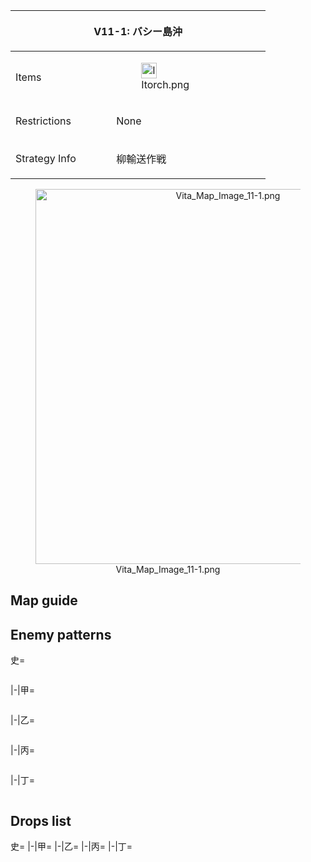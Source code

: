{| class="article-table" style="width:100%;"
|-
! colspan="2" style="text-align:center;width:70%;" | V11-1: バシー島沖
| rowspan="3" style="text-align:center;width:30%;" | [[File:Vita Map Banner 11-1.png|400px]]
|-
! Items
| {{Bauxite}} [[File:Itorch.png|25px]]
|-
! Restrictions
| None
|-
! Strategy Info
|柳輸送作戦
|中部西海域のバシー島沖に展開、同方面に敵艦隊を排除し、<br>バシー島に集積されたボーキサイト及び資材を輸送せよ！
|}
<center>[[File:Vita Map Image 11-1.png|600px]]</center>
==Map guide==
{{Map/Branching
|id = V11-1
|0->A, C/resource= * Random 50%/50% chance
|A -> D/resource , C/resource= *Go to C if CL ≧ 1 and DD ≧ 3
*Else, random:
**70% chance for C
**30% chance for D
|C/resource ->G, E= *Go to G if fleet contains any AV, CV(L/B), CAV, BBV
*Else, random:
**70% chance for G
**30% chance for E
|D/resource -> B/resource,F = * Random 50%/50% chance
}}

==Enemy patterns==
<tabber>史=
<div class="scrollable" style="width:800px;max-height:400px;overflow:auto;">
{{Map/Nodes|name=前衛水雷艦隊
|A
|Normal/BaseXP
|{{Formation|Line Ahead}}
|120
|555
|554
|554
|576
|576
|576
|-
|A
|Normal/BaseXP
|{{Formation|Line Ahead}}
|110
|555
|554
|576
|576
|575
|575
|-
|A
|Normal/BaseXP
|{{Formation|Line Ahead}}
|90
|555
|554
|575
|575
|501
|501
|-
}}
{{Map/Nodes|name=輸送船団 II群
|E
|Normal/BaseXP
|{{Formation|Double Line}}
|170
|598
|558
|558
|558
|577
|577
|-
|E
|Normal/BaseXP
|{{Formation|Double Line}}
|150
|597
|558
|558
|558
|576
|576
|-
|E
|Normal/BaseXP
|{{Formation|Double Line}}
|120
|555
|558
|558
|558
|576
|576
|-
}}
{{Map/Nodes|name=輸送船団 I群
|F
|Normal/BaseXP
|{{Formation|Double Line}}
|170
|566
|558
|558
|592
|577
|577
|-
|F
|Normal/BaseXP
|{{Formation|Double Line}}
|150
|527
|558
|558
|592
|576
|576
|-
|F
|Normal/BaseXP
|{{Formation|Double Line}}
|140
|527
|558
|558
|591
|576
|576
|-
}}
{{Map/Nodes|name=通商破壊艦隊
|G
|Boss/BaseXP
|{{Formation|Double Line}}
|200
|566
|560
|560
|592
|576
|576
|-
|G
|Boss/BaseXP
|{{Formation|Diamond}}
|200
|566
|560
|560
|592
|576
|576
|-
|G
|Boss/BaseXP
|{{Formation|Double Line}}
|160
|527
|560
|560
|591
|576
|576
|-
}}
</div> <!-- overflow -->
|-|甲=
<div class="scrollable" style="width:800px;max-height:400px;overflow:auto;">
{{Map/Nodes|name=前衛水雷艦隊
|A
|Normal/BaseXP
|{{Formation|Line Ahead}}
|110
|555
|554
|576
|576
|575
|575
|-
|A
|Normal/BaseXP
|{{Formation|Line Ahead}}
|90
|555
|554
|575
|575
|501
|501
|-
|A
|Normal/BaseXP
|{{Formation|Double Line}}
|90
|555
|554
|575
|575
|501
|501
|-
|A
|Normal/BaseXP
|{{Formation|Line Ahead}}
|75
|555
|575
|575
|501
|501
|501
|-
|A
|Normal/BaseXP
|{{Formation|Double Line}}
|75
|555
|575
|575
|501
|501
|501
|-
}}
{{Map/Nodes|name=輸送船団 II群
|E
|Normal/BaseXP
|{{Formation|Double Line}}
|120
|555
|558
|558
|558
|576
|576
|-
|E
|Normal/BaseXP
|{{Formation|Double Line}}
|110
|555
|558
|558
|558
|575
|575
|-
|E
|Normal/BaseXP
|{{Formation|Double Line}}
|100
|555
|558
|526
|526
|575
|575
|-
}}
{{Map/Nodes|name=輸送船団 I群
|F
|Normal/BaseXP
|{{Formation|Double Line}}
|150
|527
|558
|558
|592
|576
|576
|-
|F
|Normal/BaseXP
|{{Formation|Double Line}}
|140
|527
|558
|558
|591
|576
|576
|-
|F
|Normal/BaseXP
|{{Formation|Double Line}}
|130
|527
|558
|558
|576
|576
|576
|-
|F
|Normal/BaseXP
|{{Formation|Double Line}}
|120
|527
|558
|526
|526
|575
|575
|-
}}
{{Map/Nodes|name=通商破壊艦隊
|G
|Boss/BaseXP
|{{Formation|Double Line}}
|160
|527
|560
|560
|591
|576
|576
|-
|G
|Boss/BaseXP
|{{Formation|Diamond}}
|160
|527
|560
|560
|591
|576
|576
|-
|G
|Boss/BaseXP
|{{Formation|Double Line}}
|120
|527
|560
|560
|576
|575
|575
|-
|G
|Boss/BaseXP
|{{Formation|Diamond}}
|120
|527
|560
|560
|576
|575
|575
|-
}}
</div> <!-- overflow -->
|-|乙=
<div class="scrollable" style="width:800px;max-height:400px;overflow:auto;">
{{Map/Nodes|name=前衛水雷艦隊
|A
|Normal/BaseXP
|{{Formation|Line Ahead}}
|75
|555
|575
|575
|501
|501
|501
|-
|A
|Normal/BaseXP
|{{Formation|Double Line}}
|75
|555
|575
|575
|501
|501
|501
|-
|A
|Normal/BaseXP
|{{Formation|Line Ahead}}
|60
|519
|575
|501
|501
|501
|-
|A
|Normal/BaseXP
|{{Formation|Double Line}}
|60
|519
|575
|501
|501
|501
|-
}}
{{Map/Nodes|name=輸送船団 II群
|E
|Normal/BaseXP
|{{Formation|Double Line}}
|100
|555
|558
|526
|526
|575
|575
|-
|E
|Normal/BaseXP
|{{Formation|Double Line}}
|90
|555
|526
|513
|513
|575
|575
|-
|E
|Normal/BaseXP
|{{Formation|Double Line}}
|80
|519
|513
|513
|513
|575
|575
|-
|E
|Normal/BaseXP
|{{Formation|Double Line}}
|70
|519
|513
|513
|513
|501
|501
|-
}}
{{Map/Nodes|name=輸送船団 I群
|F
|Normal/BaseXP
|{{Formation|Double Line}}
|100
|527
|526
|513
|513
|575
|575
|-
|F
|Normal/BaseXP
|{{Formation|Double Line}}
|90
|522
|513
|513
|513
|575
|575
|-
|F
|Normal/BaseXP
|{{Formation|Double Line}}
|80
|522
|513
|513
|513
|501
|501
|-
}}
{{Map/Nodes|name=通商破壊艦隊
|G
|Boss/BaseXP
|{{Formation|Double Line}}
|120
|527
|560
|560
|576
|575
|575
|-
|G
|Boss/BaseXP
|{{Formation|Diamond}}
|120
|527
|560
|560
|576
|575
|575
|-
|G
|Boss/BaseXP
|{{Formation|Double Line}}
|90
|527
|523
|501
|501
|501
|-
|G
|Boss/BaseXP
|{{Formation|Diamond}}
|90
|527
|523
|501
|501
|501
|-
}}
</div> <!-- overflow -->
|-|丙=
<div class="scrollable" style="width:800px;max-height:400px;overflow:auto;">
{{Map/Nodes|name=前衛水雷艦隊
|A
|Normal/BaseXP
|{{Formation|Line Ahead}}
|60
|519
|575
|501
|501
|501
|-
|A
|Normal/BaseXP
|{{Formation|Double Line}}
|60
|519
|575
|501
|501
|501
|-
|A
|Normal/BaseXP
|{{Formation|Double Line}}
|50
|518
|501
|501
|501
|501
|-
}}
{{Map/Nodes|name=輸送船団 II群
|E
|Normal/BaseXP
|{{Formation|Double Line}}
|80
|519
|513
|513
|513
|575
|575
|-
|E
|Normal/BaseXP
|{{Formation|Double Line}}
|70
|519
|513
|513
|513
|501
|501
|-
|E
|Normal/BaseXP
|{{Formation|Double Line}}
|60
|519
|513
|513
|501
|501
|-
}}
{{Map/Nodes|name=輸送船団 I群
|F
|Normal/BaseXP
|{{Formation|Double Line}}
|90
|522
|513
|513
|513
|575
|575
|-
|F
|Normal/BaseXP
|{{Formation|Double Line}}
|80
|522
|513
|513
|513
|501
|501
|-
|F
|Normal/BaseXP
|{{Formation|Double Line}}
|70
|522
|513
|513
|501
|501
|-
}}
{{Map/Nodes|name=通商破壊艦隊
|G
|Boss/BaseXP
|{{Formation|Double Line}}
|90
|527
|523
|501
|501
|501
|-
|G
|Boss/BaseXP
|{{Formation|Diamond}}
|90
|527
|523
|501
|501
|501
|-
|G
|Boss/BaseXP
|{{Formation|Double Line}}
|80
|522
|523
|501
|501
|501
|-
}}
</div> <!-- overflow -->
|-|丁=
<div class="scrollable" style="width:800px;max-height:400px;overflow:auto;">
{{Map/Nodes|name=前衛水雷艦隊
|A
|Normal/BaseXP
|{{Formation|Double Line}}
|60
|519
|575
|501
|501
|501
|-
|A
|Normal/BaseXP
|{{Formation|Double Line}}
|50
|518
|501
|501
|501
|501
|-
}}
{{Map/Nodes|name=輸送船団 II群
|E
|Normal/BaseXP
|{{Formation|Double Line}}
|60
|519
|513
|513
|501
|501
|-
}}
{{Map/Nodes|name=輸送船団 I群
|F
|Normal/BaseXP
|{{Formation|Double Line}}
|80
|522
|513
|513
|513
|501
|501
|-
|F
|Normal/BaseXP
|{{Formation|Double Line}}
|70
|522
|513
|513
|501
|501
|-
}}
{{Map/Nodes|name=通商破壊艦隊
|G
|Boss/BaseXP
|{{Formation|Double Line}}
|80
|522
|523
|501
|501
|501
|-
}}
</div> <!-- overflow -->
</tabber>

==Drops list==
<tabber>史=
{{Map/Drops
|regular = true
|no_legend = true
|filter_button = true
|nodes =  A, E, F, G
|boss = G
|{{ShipFrom|191}} : E, F,
|{{ShipFrom|21}} : E, F, G
|{{ShipFrom|22}} : E, F, G
|{{ShipFrom|23}} : E, F, G
|{{ShipFrom|53}} : E, F, G
|{{ShipFrom|56}} : E, F, G
|{{ShipFrom|95}} : A, E, F, G
|{{ShipFrom|96}} : A, E, F, G
|{{ShipFrom|97}} : A, E, F, G
|{{ShipFrom|98}} : A, E, F, G
|{{ShipFrom|48}} : A, E, F, G
|{{ShipFrom|49}} : A, E, F, G
|{{ShipFrom|13}} : A, E, F, G
|{{ShipFrom|34}} : A, E, F, G
|{{ShipFrom|9}} : A, E, F, G
|{{ShipFrom|10}} : A, E, F, G
|{{ShipFrom|32}} : A, E, F, G
|{{ShipFrom|11}} : A, E, F, G
|{{ShipFrom|12}} : A, E, F, G
|{{ShipFrom|33}} : A, E, F, G
|{{ShipFrom|14}} : A, E, F, G
|{{ShipFrom|35}} : A, E, F, G
|{{ShipFrom|36}} : A, E, F, G
|{{ShipFrom|37}} : A, E, F, G
|{{ShipFrom|163}} : G
|{{ShipFrom|127}} : G
|{{ShipFrom|126}} : G
|{{ShipFrom|59}} : G
|{{ShipFrom|60}} : G
|{{ShipFrom|61}} : G
|{{ShipFrom|76}} : G
|{{ShipFrom|102}} : G
|{{ShipFrom|103}} : G
|{{ShipFrom|55}} : G
|{{ShipFrom|89}} : G
}}
|-|甲=
{{Map/Drops
|regular = true
|no_legend = true
|filter_button = true
|nodes =  A, E, F, G
|boss = G
|{{ShipFrom|191}} : F,
|{{ShipFrom|21}} : E, F, G
|{{ShipFrom|22}} : E, F, G
|{{ShipFrom|23}} : E, F, G
|{{ShipFrom|53}} : E, F, G
|{{ShipFrom|56}} : E, F, G
|{{ShipFrom|95}} : A, E, F, G
|{{ShipFrom|96}} : A, E, F, G
|{{ShipFrom|97}} : A, E, F, G
|{{ShipFrom|98}} : A, E, F, G
|{{ShipFrom|48}} : A, E, F, G
|{{ShipFrom|49}} : A, E, F, G
|{{ShipFrom|13}} : A, E, F, G
|{{ShipFrom|34}} : A, E, F, G
|{{ShipFrom|9}} : A, E, F, G
|{{ShipFrom|10}} : A, E, F, G
|{{ShipFrom|32}} : A, E, F, G
|{{ShipFrom|11}} : A, E, F, G
|{{ShipFrom|12}} : A, E, F, G
|{{ShipFrom|33}} : A, E, F, G
|{{ShipFrom|14}} : A, E, F, G
|{{ShipFrom|35}} : A, E, F, G
|{{ShipFrom|36}} : A, E, F, G
|{{ShipFrom|37}} : A, E, F, G
|{{ShipFrom|163}} : G
|{{ShipFrom|127}} : G
|{{ShipFrom|126}} : G
|{{ShipFrom|59}} : G
|{{ShipFrom|60}} : G
|{{ShipFrom|61}} : G
|{{ShipFrom|76}} : G
|{{ShipFrom|102}} : G
|{{ShipFrom|103}} : G
|{{ShipFrom|55}} : G
|{{ShipFrom|89}} : G
}}
|-|乙=
{{Map/Drops
|regular = true
|no_legend = true
|filter_button = true
|nodes =  A, E, F, G
|boss = G
|{{ShipFrom|21}} : G
|{{ShipFrom|22}} : E, G
|{{ShipFrom|23}} : E, F, G
|{{ShipFrom|53}} : A, E, F, G
|{{ShipFrom|56}} : A, E, F, G
|{{ShipFrom|95}} : A, E, F, G
|{{ShipFrom|96}} : A, E, F, G
|{{ShipFrom|97}} : A, E, F, G
|{{ShipFrom|98}} : A, E, F, G
|{{ShipFrom|48}} : A, E, F, G
|{{ShipFrom|49}} : A, E, F, G
|{{ShipFrom|13}} : A, E, F, G
|{{ShipFrom|34}} : A, E, F, G
|{{ShipFrom|9}} : A, E, F, G
|{{ShipFrom|10}} : A, E, F, G
|{{ShipFrom|32}} : A, E, F, G
|{{ShipFrom|11}} : A, E, F, G
|{{ShipFrom|12}} : A, E, F, G
|{{ShipFrom|33}} : A, E, F, G
|{{ShipFrom|14}} : A, E, F, G
|{{ShipFrom|35}} : A, E, F, G
|{{ShipFrom|36}} : A, E, F, G
|{{ShipFrom|37}} : A, E, F, G
|{{ShipFrom|127}} : G
|{{ShipFrom|126}} : G
|{{ShipFrom|59}} : G
|{{ShipFrom|60}} : G
|{{ShipFrom|61}} : G
|{{ShipFrom|76}} : G
|{{ShipFrom|102}} : G
|{{ShipFrom|103}} : G
|{{ShipFrom|55}} : G
|{{ShipFrom|89}} : G
}}
|-|丙=
{{Map/Drops
|regular = true
|no_legend = true
|filter_button = true
|nodes =  A, E, F, G
|boss = G
|{{ShipFrom|21}} : G
|{{ShipFrom|22}} : G
|{{ShipFrom|23}} : G
|{{ShipFrom|53}} : A, E, F, G
|{{ShipFrom|56}} : A, E, F, G
|{{ShipFrom|95}} : A, E, F, G
|{{ShipFrom|96}} : A, E, F, G
|{{ShipFrom|97}} : A, E, F, G
|{{ShipFrom|98}} : A, E, F, G
|{{ShipFrom|48}} : A, E, F, G
|{{ShipFrom|49}} : A, E, F, G
|{{ShipFrom|13}} : A, E, F, G
|{{ShipFrom|34}} : A, E, F, G
|{{ShipFrom|9}} : A, E, F, G
|{{ShipFrom|10}} : A, E, F, G
|{{ShipFrom|32}} : A, E, F, G
|{{ShipFrom|11}} : A, E, F, G
|{{ShipFrom|12}} : A, E, F, G
|{{ShipFrom|33}} : A, E, F, G
|{{ShipFrom|14}} : A, E, F, G
|{{ShipFrom|35}} : A, E, F, G
|{{ShipFrom|36}} : A, E, F, G
|{{ShipFrom|37}} : A, E, F, G
|{{ShipFrom|127}} : G
|{{ShipFrom|126}} : G
|{{ShipFrom|59}} : G
|{{ShipFrom|60}} : G
|{{ShipFrom|61}} : G
|{{ShipFrom|76}} : G
|{{ShipFrom|102}} : G
|{{ShipFrom|103}} : G
|{{ShipFrom|55}} : G
|{{ShipFrom|89}} : G
}}
|-|丁=
{{Map/Drops
|regular = true
|no_legend = true
|filter_button = true
|nodes =  A, F, G
|boss = G
|{{ShipFrom|21}} : G
|{{ShipFrom|22}} : G
|{{ShipFrom|23}} : G
|{{ShipFrom|53}} : A, G
|{{ShipFrom|56}} : A, F, G
|{{ShipFrom|95}} : A, F, G
|{{ShipFrom|96}} : A, F, G
|{{ShipFrom|97}} : A, F, G
|{{ShipFrom|98}} : A, F, G
|{{ShipFrom|48}} : A, F, G
|{{ShipFrom|49}} : A, F, G
|{{ShipFrom|13}} : A, F, G
|{{ShipFrom|34}} : A, F, G
|{{ShipFrom|9}} : A, F, G
|{{ShipFrom|10}} : A, F, G
|{{ShipFrom|32}} : A, F, G
|{{ShipFrom|11}} : A, F, G
|{{ShipFrom|12}} : A, F, G
|{{ShipFrom|33}} : A, F, G
|{{ShipFrom|14}} : A, F, G
|{{ShipFrom|35}} : A, F, G
|{{ShipFrom|36}} : A, F, G
|{{ShipFrom|37}} : A, F, G
|{{ShipFrom|59}} : G
|{{ShipFrom|60}} : G
|{{ShipFrom|61}} : G
|{{ShipFrom|76}} : G
|{{ShipFrom|102}} : G
|{{ShipFrom|103}} : G
|{{ShipFrom|55}} : G
|{{ShipFrom|89}} : G
}}
</tabber>